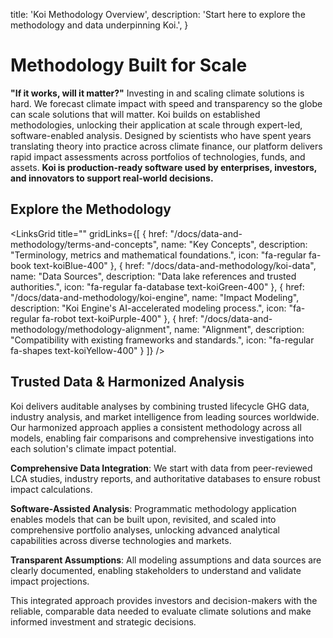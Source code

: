 
  title: 'Koi Methodology Overview',
  description:
    'Start here to explore the methodology and data underpinning Koi.',
}

# Methodology Built for Scale

<PageInformationalData lastModified={lastModified} />

**"If it works, will it matter?"** Investing in and scaling climate solutions is hard. We
forecast climate impact with speed and transparency so the globe can scale solutions that
will matter. Koi builds on established methodologies, unlocking their application at scale
through expert-led, software-enabled analysis. Designed by scientists who have spent years
translating theory into practice across climate finance, our platform delivers rapid impact
assessments across portfolios of technologies, funds, and assets. **Koi is production-ready
software used by enterprises, investors, and innovators to support real-world decisions.**

## Explore the Methodology

<LinksGrid
  title=""
  gridLinks={[
    {
      href: "/docs/data-and-methodology/terms-and-concepts",
      name: "Key Concepts",
      description: "Terminology, metrics and mathematical foundations.",
      icon: "fa-regular fa-book text-koiBlue-400"
    },
    {
      href: "/docs/data-and-methodology/koi-data",
      name: "Data Sources",
      description: "Data lake references and trusted authorities.",
      icon: "fa-regular fa-database text-koiGreen-400"
    },
    {
      href: "/docs/data-and-methodology/koi-engine",
      name: "Impact Modeling",
      description: "Koi Engine's AI-accelerated modeling process.",
      icon: "fa-regular fa-robot text-koiPurple-400"
    },
    {
      href: "/docs/data-and-methodology/methodology-alignment",
      name: "Alignment",
      description: "Compatibility with existing frameworks and standards.",
      icon: "fa-regular fa-shapes text-koiYellow-400"
    }
  ]}
/>

## Trusted Data & Harmonized Analysis

Koi delivers auditable analyses by combining trusted lifecycle GHG data, industry analysis, and market intelligence from leading sources worldwide. Our harmonized approach applies a consistent methodology across all models, enabling fair comparisons and comprehensive investigations into each solution's climate impact potential.

**Comprehensive Data Integration**: We start with data from peer-reviewed LCA studies, industry reports, and authoritative databases to ensure robust impact calculations.

**Software-Assisted Analysis**: Programmatic methodology application enables models that can be built upon, revisited, and scaled into comprehensive portfolio analyses, unlocking advanced analytical capabilities across diverse technologies and markets.

**Transparent Assumptions**: All modeling assumptions and data sources are clearly documented, enabling stakeholders to understand and validate impact projections.

This integrated approach provides investors and decision-makers with the reliable, comparable data needed to evaluate climate solutions and make informed investment and strategic decisions.
